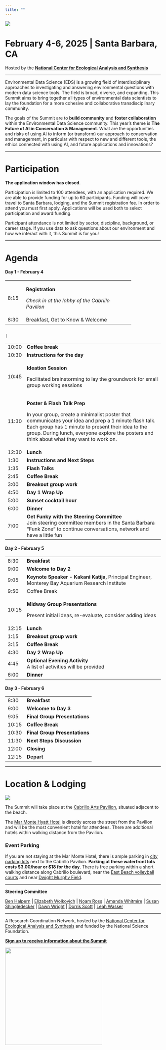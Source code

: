 ```yaml
---
title: ""
---
```


![](img/eds-banner-date-location.jpg){fig-align="center"}

# **February 4-6, 2025 \| Santa Barbara, CA**

Hosted by the [**National Center for Ecological Analysis and Synthesis**](https://www.nceas.ucsb.edu/)

------------------------------------------------------------------------

Environmental Data Science (EDS) is a growing field of interdisciplinary approaches to investigating and answering environmental questions with modern data science tools. The field is broad, diverse, and expanding. This Summit aims to bring together all types of environmental data scientists to lay the foundation for a more cohesive and collaborative transdisciplinary community.

The goals of the Summit are to **build community** and **foster collaboration** within the Environmental Data Science community. This year's theme is **The Future of AI in Conservation & Management**. What are the opportunities and risks of using AI to inform (or transform) our approach to conservation and management, in particular with respect to new and different tools, the ethics connected with using AI, and future applications and innovations?

------------------------------------------------------------------------

# Participation

**The application window has closed.**

Participation is limited to 100 attendees, with an application required. We are able to provide funding for up to 60 participants. Funding will cover travel to Santa Barbara, lodging, and the Summit registration fee. In order to attend you must first apply. Applications will be used both to select participation and award funding.

Participant attendance is not limited by sector, discipline, background, or career stage. If you use data to ask questions about our environment and how we interact with it, this Summit is for you!

------------------------------------------------------------------------

# Agenda

#### **Day 1 - February 4**

+------+--------------------------------------------------+
| 8:15 | **Registration**                                 |
|      |                                                  |
|      | *Check in at the lobby of the Cabrillo Pavilion* |
+------+--------------------------------------------------+
| 8:30 | Breakfast, Get to Know & Welcome                 |
+------+--------------------------------------------------+

```         
                                                                                                                                                                                                                           |
```

+-------+----------------------------------------------------------------------------------------------------------------------------------------------------------------------------------------------------------------------------------------------------------+
| 10:00 | **Coffee break**                                                                                                                                                                                                                                         |
+-------+----------------------------------------------------------------------------------------------------------------------------------------------------------------------------------------------------------------------------------------------------------+
| 10:30 | **Instructions for the day**                                                                                                                                                                                                                             |
+-------+----------------------------------------------------------------------------------------------------------------------------------------------------------------------------------------------------------------------------------------------------------+
| 10:45 | **Ideation Session**                                                                                                                                                                                                                                     |
|       |                                                                                                                                                                                                                                                          |
|       | Facilitated brainstorming to lay the groundwork for small group working sessions                                                                                                                                                                         |
+-------+----------------------------------------------------------------------------------------------------------------------------------------------------------------------------------------------------------------------------------------------------------+
| 11:30 | **Poster & Flash Talk Prep**                                                                                                                                                                                                                             |
|       |                                                                                                                                                                                                                                                          |
|       | In your group, create a minimalist poster that communicates your idea and prep a 1 minute flash talk.  Each group has 1 minute to present their idea to the group. During lunch, everyone explore the posters and think about what they want to work on. |
+-------+----------------------------------------------------------------------------------------------------------------------------------------------------------------------------------------------------------------------------------------------------------+
| 12:30 | **Lunch**                                                                                                                                                                                                                                                |
+-------+----------------------------------------------------------------------------------------------------------------------------------------------------------------------------------------------------------------------------------------------------------+
| 1:30  | **Instructions and Next Steps**                                                                                                                                                                                                                          |
+-------+----------------------------------------------------------------------------------------------------------------------------------------------------------------------------------------------------------------------------------------------------------+
| 1:35  | **Flash Talks**                                                                                                                                                                                                                                          |
+-------+----------------------------------------------------------------------------------------------------------------------------------------------------------------------------------------------------------------------------------------------------------+
| 2:45  | **Coffee Break**                                                                                                                                                                                                                                         |
+-------+----------------------------------------------------------------------------------------------------------------------------------------------------------------------------------------------------------------------------------------------------------+
| 3:00  | **Breakout group work**                                                                                                                                                                                                                                  |
+-------+----------------------------------------------------------------------------------------------------------------------------------------------------------------------------------------------------------------------------------------------------------+
| 4:50  | **Day 1 Wrap Up**                                                                                                                                                                                                                                        |
+-------+----------------------------------------------------------------------------------------------------------------------------------------------------------------------------------------------------------------------------------------------------------+
| 5:00  | **Sunset cocktail hour**                                                                                                                                                                                                                                 |
+-------+----------------------------------------------------------------------------------------------------------------------------------------------------------------------------------------------------------------------------------------------------------+
| 6:00  | **Dinner**                                                                                                                                                                                                                                               |
+-------+----------------------------------------------------------------------------------------------------------------------------------------------------------------------------------------------------------------------------------------------------------+
| 7:00  | **Get Funky with the Steering Committee**\                                                                                                                                                                                                               |
|       | Join steering committee members in the Santa Barbara "Funk Zone" to continue conversations, network and have a little fun                                                                                                                                |
+-------+----------------------------------------------------------------------------------------------------------------------------------------------------------------------------------------------------------------------------------------------------------+

#### **Day 2 - February 5**

+-------+---------------------------------------------------------------------------------------------------+
| 8:30  | **Breakfast**                                                                                     |
+-------+---------------------------------------------------------------------------------------------------+
| 9:00  | **Welcome to Day 2**                                                                              |
+-------+---------------------------------------------------------------------------------------------------+
| 9:05  | **Keynote Speaker - Kakani Katija,** Principal Engineer, Monterey Bay Aquarium Research Institute |
+-------+---------------------------------------------------------------------------------------------------+
| 9:50  | Coffee Break                                                                                      |
+-------+---------------------------------------------------------------------------------------------------+
| 10:15 | **Midway Group Presentations**                                                                    |
|       |                                                                                                   |
|       | Present initial ideas, re-evaluate, consider adding ideas                                         |
+-------+---------------------------------------------------------------------------------------------------+
| 12:15 | **Lunch**                                                                                         |
+-------+---------------------------------------------------------------------------------------------------+
| 1:15  | **Breakout group work**                                                                           |
+-------+---------------------------------------------------------------------------------------------------+
| 3:15  | **Coffee Break**                                                                                  |
+-------+---------------------------------------------------------------------------------------------------+
| 4:30  | **Day 2 Wrap Up**                                                                                 |
+-------+---------------------------------------------------------------------------------------------------+
| 4:45  | **Optional Evening Activity\                                                                      |
|       | **A list of activities will be provided                                                           |
+-------+---------------------------------------------------------------------------------------------------+
| 6:00  | **Dinner**                                                                                        |
+-------+---------------------------------------------------------------------------------------------------+

#### **Day 3 - February 6**

|       |                               |
|-------|-------------------------------|
| 8:30  | **Breakfast**                 |
| 9:00  | **Welcome to Day 3**          |
| 9:05  | **Final Group Presentations** |
| 10:15 | **Coffee Break**              |
| 10:30 | **Final Group Presentations** |
| 11:30 | **Next Steps Discussion**     |
| 12:00 | **Closing**                   |
| 12:15 | **Depart**                    |

------------------------------------------------------------------------

# Location & Lodging

![](img/2M9A9814-Pano.jpg){fig-align="center"}

The Summit will take place at the [Cabrillo Arts Pavilion](https://cabrillopavilion.santabarbaraca.gov/), situated adjacent to the beach.

The [Mar Monte Hyatt Hotel](https://www.hyatt.com/en-US/hotel/california/mar-monte-hotel/sbars) is directly across the street from the Pavilion and will be the most convenient hotel for attendees. There are additional hotels within walking distance from the Pavilion.

### Event Parking

If you are not staying at the Mar Monte Hotel, there is ample parking in [city parking lots](https://goo.gl/maps/6iihTuXCtmYxbrEz9) next to the Cabrillo Pavilion. **Parking at these waterfront lots costs \$3.00/hour or \$18 for the day**. There is free parking within a short walking distance along Cabrillo boulevard, near the [East Beach volleyball courts](https://goo.gl/maps/YoLd2nJwcmH4cqhy7) and near [Dwight Murphy Field](https://goo.gl/maps/y82sUHe4TAHgDcLp9). \

------------------------------------------------------------------------

**Steering Committee**

[Ben Halpern](https://www.nceas.ucsb.edu/about-us/our-people) \| [Elizabeth Wolkovich](https://biodiversity.ubc.ca/people/faculty/elizabeth-m-wolkovich) \| [Noam Ross](https://www.noamross.net/) \| [Amanda Whitmire](https://library.stanford.edu/people/thalassa) \| [Susan Shingledecker](https://www.esipfed.org/about/staff/susan-shingledecker) \| [Dawn Wright](https://dusk.geo.orst.edu/index.html) \| [Dorris Scott](https://dscott.netlify.app/) \| [Leah Wasser](https://www.leahwasser.com/)

------------------------------------------------------------------------

A Research Coordination Network, hosted by the [National Center for Ecological Analysis and Synthesis](https://www.nceas.ucsb.edu/) and funded by the National Science Foundation.

[**Sign up to receive information about the Summit**](https://landing.mailerlite.com/webforms/landing/a5o1r3)

![](img/NCEAS-full%20logo-4C.png){fig-align="center" width="314"}
